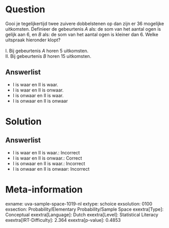 Question
========

Gooi je tegelijkertijd twee zuivere dobbelstenen op dan zijn er 36
mogelijke uitkomsten. Definieer de gebeurtenis *A* als: de som van het
aantal ogen is gelijk aan 6, en *B* als: de som van het aantal ogen is
kleiner dan 6. Welke uitspraak hieronder klopt?\
\
I. Bij gebeurtenis *A* horen 5 uitkomsten.\
II. Bij gebeurtenis *B* horen 15 uitkomsten.

Answerlist
----------

* I is waar en II is waar.
* I is waar en II is onwaar.
* I is onwaar en II is waar.
* I is onwaar en II is onwaar

Solution
========

Answerlist
----------

* I is waar en II is waar.: Incorrect
* I is waar en II is onwaar.: Correct
* I is onwaar en II is waar.: Incorrect
* I is onwaar en II is onwaar: Incorrect

Meta-information
================
exname: uva-sample-space-1019-nl
extype: schoice
exsolution: 0100
exsection: Probability/Elementary Probability/Sample Space
exextra[Type]: Conceptual
exextra[Language]: Dutch
exextra[Level]: Statistical Literacy
exextra[IRT-Difficulty]: 2.364
exextra[p-value]: 0.4853
